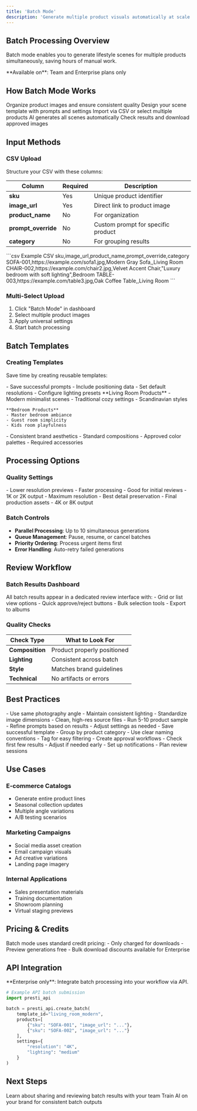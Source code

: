 ```yaml
---
title: 'Batch Mode'
description: 'Generate multiple product visuals automatically at scale'
---
```


## Batch Processing Overview

Batch mode enables you to generate lifestyle scenes for multiple products simultaneously, saving hours of manual work.

<Note>
  **Available on**: Team and Enterprise plans only
</Note>

## How Batch Mode Works

<Steps>
  <Step title="Prepare Your Products">
    Organize product images and ensure consistent quality
  </Step>
  <Step title="Create Template">
    Design your scene template with prompts and settings
  </Step>
  <Step title="Upload Batch">
    Import via CSV or select multiple products
  </Step>
  <Step title="Process">
    AI generates all scenes automatically
  </Step>
  <Step title="Review & Download">
    Check results and download approved images
  </Step>
</Steps>

## Input Methods

### CSV Upload

Structure your CSV with these columns:

| Column | Required | Description |
|--------|----------|-------------|
| **sku** | Yes | Unique product identifier |
| **image_url** | Yes | Direct link to product image |
| **product_name** | No | For organization |
| **prompt_override** | No | Custom prompt for specific product |
| **category** | No | For grouping results |

<CodeGroup>
```csv Example CSV
sku,image_url,product_name,prompt_override,category
SOFA-001,https://example.com/sofa1.jpg,Modern Gray Sofa,,Living Room
CHAIR-002,https://example.com/chair2.jpg,Velvet Accent Chair,"Luxury bedroom with soft lighting",Bedroom
TABLE-003,https://example.com/table3.jpg,Oak Coffee Table,,Living Room
```
</CodeGroup>

### Multi-Select Upload

1. Click "Batch Mode" in dashboard
2. Select multiple product images
3. Apply universal settings
4. Start batch processing

## Batch Templates

### Creating Templates

Save time by creating reusable templates:

<Tabs>
  <Tab title="Scene Templates">
    - Save successful prompts
    - Include positioning data
    - Set default resolutions
    - Configure lighting presets
  </Tab>
  <Tab title="Category Templates">
    **Living Room Products**
    - Modern minimalist scenes
    - Traditional cozy settings
    - Scandinavian styles
    
    **Bedroom Products**
    - Master bedroom ambiance
    - Guest room simplicity
    - Kids room playfulness
  </Tab>
  <Tab title="Brand Templates">
    - Consistent brand aesthetics
    - Standard compositions
    - Approved color palettes
    - Required accessories
  </Tab>
</Tabs>

## Processing Options

### Quality Settings

<CardGroup cols={2}>
  <Card title="Speed Priority" icon="bolt">
    - Lower resolution previews
    - Faster processing
    - Good for initial reviews
    - 1K or 2K output
  </Card>
  <Card title="Quality Priority" icon="gem">
    - Maximum resolution
    - Best detail preservation
    - Final production assets
    - 4K or 8K output
  </Card>
</CardGroup>

### Batch Controls

- **Parallel Processing**: Up to 10 simultaneous generations
- **Queue Management**: Pause, resume, or cancel batches
- **Priority Ordering**: Process urgent items first
- **Error Handling**: Auto-retry failed generations

## Review Workflow

### Batch Results Dashboard

<Info>
  All batch results appear in a dedicated review interface with:
  - Grid or list view options
  - Quick approve/reject buttons
  - Bulk selection tools
  - Export to albums
</Info>

### Quality Checks

| Check Type | What to Look For |
|------------|------------------|
| **Composition** | Product properly positioned |
| **Lighting** | Consistent across batch |
| **Style** | Matches brand guidelines |
| **Technical** | No artifacts or errors |

## Best Practices

<AccordionGroup>
  <Accordion title="Prepare products consistently">
    - Use same photography angle
    - Maintain consistent lighting
    - Standardize image dimensions
    - Clean, high-res source files
  </Accordion>
  <Accordion title="Test before full batch">
    - Run 5-10 product sample
    - Refine prompts based on results
    - Adjust settings as needed
    - Save successful template
  </Accordion>
  <Accordion title="Organize efficiently">
    - Group by product category
    - Use clear naming conventions
    - Tag for easy filtering
    - Create approval workflows
  </Accordion>
  <Accordion title="Monitor progress">
    - Check first few results
    - Adjust if needed early
    - Set up notifications
    - Plan review sessions
  </Accordion>
</AccordionGroup>

## Use Cases

### E-commerce Catalogs
- Generate entire product lines
- Seasonal collection updates
- Multiple angle variations
- A/B testing scenarios

### Marketing Campaigns
- Social media asset creation
- Email campaign visuals
- Ad creative variations
- Landing page imagery

### Internal Applications
- Sales presentation materials
- Training documentation
- Showroom planning
- Virtual staging previews

## Pricing & Credits

<Warning>
  Batch mode uses standard credit pricing:
  - Only charged for downloads
  - Preview generations free
  - Bulk download discounts available for Enterprise
</Warning>

## API Integration

<Note>
  **Enterprise only**: Integrate batch processing into your workflow via API.
</Note>

```python
# Example API batch submission
import presti_api

batch = presti_api.create_batch(
    template_id="living_room_modern",
    products=[
        {"sku": "SOFA-001", "image_url": "..."},
        {"sku": "SOFA-002", "image_url": "..."}
    ],
    settings={
        "resolution": "4K",
        "lighting": "medium"
    }
)
```

## Next Steps

<CardGroup cols={2}>
  <Card title="Team Collaboration" icon="users" href="/features/team-collaboration">
    Learn about sharing and reviewing batch results with your team
  </Card>
  <Card title="Custom AI" icon="brain" href="/features/custom-ai">
    Train AI on your brand for consistent batch outputs
  </Card>
</CardGroup>